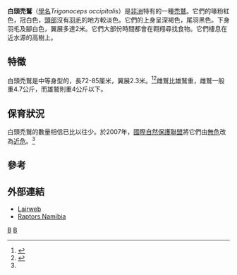 {{Speciesbox
| taxon = Trigonoceps occipitalis
| binomial_authority = ([[William_John_Burchell|Burchell]], 1824)
| image = Trigonoceps occipitalis (Burchell, 1824).jpg
| status = CR
| status_system = iucn3.1
| status_ref = <ref name=iucn>{{IUCN2010|assessors=BirdLife International|year=2008|id=1443575|title=Trigonoceps occipitalis|version=2010.4|downloaded=2010-11-15}}</ref>
| parent_authority = ([[勒內-普里梅韋勒·萊松|Lesson]], 1842)
}}
'''白頭禿鷲'''（[[學名|學名]]''Trigonoceps occipitalis''）是[[非洲|非洲]]特有的一種[[禿鷲|禿鷲]]。它們的喙粉紅色，冠白色，[[頭部|頭部]]沒有[[羽毛|羽毛]]的地方較淡色。它們的上身呈深褐色，尾羽黑色。下身羽毛及腳白色，翼展多達2米。它們大部份時間都會在翱翔尋找食物。它們棲息在近水源的高樹上。

==特徵==
白頭禿鷲是中等身型的，長72-85厘米，翼展2.3米。<ref>{{Cite web|author=ARKive.com|url=http://www.arkive.org/species/GES/birds/Trigonoceps_occipitalis/more_info.html?section=factsAndStatus|title=White-headed vulture (''Trigonoceps occipitalis'')|accessdate=2010-11-15|archive-url=https://archive.today/20120529131358/http://www.arkive.org/species/GES/birds/Trigonoceps_occipitalis/more_info.html?section=factsAndStatus|archive-date=2012-05-29|dead-url=yes}}</ref><ref>{{Cite book|author=James Ferguson-Lees, David A. Christie|title=Raptors of the world|url=http://books.google.com/books?id=hlIztc05HTQC&pg=PA124&lpg=PA124&dq=White-headed+Vulture+cm&source=web&ots=6wpr3P6GGA&sig=DOJtiXP8dNwO0VU7-Yy9JWJZtSM&hl=en&sa=X&oi=book_result&resnum=1&ct=result|publisher=Houghton Mifflin Harcourt|year=2001|pages=124|isbn=978-0618127627}}</ref>雌鷲比雄鷲重，雌鷲一般重4.7公斤，而雄鷲則重4公斤以下。

==保育狀況==
白頭禿鷲的數量相信已比以往少。於2007年，[[國際自然保護聯盟|國際自然保護聯盟]]將它們由[[無危|無危]]改為[[近危|近危]]。<ref name=iucn/>

==參考==
{{commons|Trigonoceps occipitalis}}
{{reflist}}

==外部連結==
* [http://www.lairweb.org.nz/vulture/white.html Lairweb] {{Wayback|url=http://www.lairweb.org.nz/vulture/white.html |date=20090109134158 }}
* [https://web.archive.org/web/20070929205154/http://www.nnf.org.na/RAPTORS/raptors_pges/whiteheadedvulture.htm Raptors Namibia]

{{taxonbar}}
[[Category:_1824年描述的鸟类|B]]
[[Category:禿鷲亞科|B]]